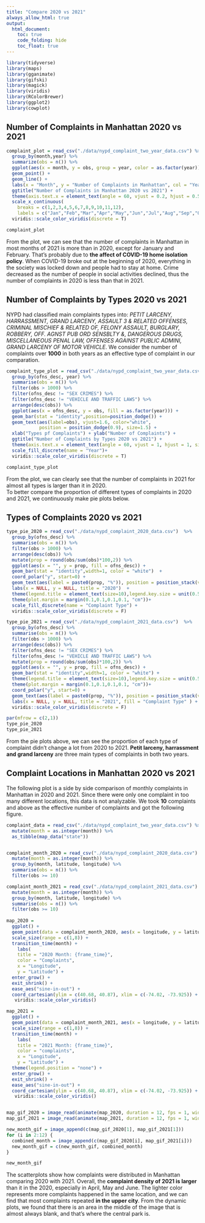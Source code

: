 ```yaml
---
title: "Compare 2020 vs 2021"
always_allow_html: true
output: 
  html_document:
    toc: true
    code_folding: hide
    toc_float: true
---
```


```r
library(tidyverse)
library(maps)
library(gganimate)
library(gifski)
library(magick)
library(viridis)
library(RColorBrewer)
library(ggplot2)
library(cowplot)
```



## Number of Complaints in Manhattan 2020 vs 2021


```r
complaint_plot = read_csv("./data/nypd_complaint_two_year_data.csv") %>% 
  group_by(month,year) %>% 
  summarize(obs = n()) %>% 
  ggplot(aes(x = month, y = obs, group = year, color = as.factor(year))) + 
  geom_point() +
  geom_line() +
  labs(x = "Month", y = "Number of Complaints in Manhattan", col = "Year") +
  ggtitle("Number of Complaints in Manhattan 2020 vs 2021") +
  theme(axis.text.x = element_text(angle = 60, vjust = 0.2, hjust = 0.5)) +
  scale_x_continuous(
    breaks = c(1,2,3,4,5,6,7,8,9,10,11,12), 
    labels = c("Jan","Feb","Mar","Apr","May","Jun","Jul","Aug","Sep","Oct","Nov","Dec")) +
  viridis::scale_color_viridis(discrete = T)

complaint_plot 
```


From the plot, we can see that the number of complaints in Manhattan in most months of 2021 is more than in 2020, except for January and February. That's probably due to **the affect of COVID-19 home isolation policy**. When COVID-19 broke out at the beginning of 2020, everything in the society was locked down and people had to stay at home. 
Crime decreased as the number of people in social activities declined, thus the number of complaints in 2020 is less than that in 2021. 



## Number of Complaints by Types 2020 vs 2021


NYPD had classified main complaints types into: *PETIT LARCENY, HARRASSMENT, GRAND LARCENY, ASSAULT 3 & RELATED OFFENSES, CRIMINAL MISCHIEF & RELATED OF, FELONY ASSAULT, BURGLARY, ROBBERY, OFF. AGNST PUB ORD SENSBLTY &, DANGEROUS DRUGS, MISCELLANEOUS PENAL LAW, OFFENSES AGAINST PUBLIC ADMINI, GRAND LARCENY OF MOTOR VEHICLE*. 
We consider the number of complaints over **1000** in both years as an effective type of complaint in our comparation.

```r
complaint_type_plot = read_csv("./data/nypd_complaint_two_year_data.csv")  %>% 
  group_by(ofns_desc, year) %>% 
  summarise(obs = n()) %>% 
  filter(obs > 1000) %>% 
  filter(ofns_desc != "SEX CRIMES") %>% 
  filter(ofns_desc != "VEHICLE AND TRAFFIC LAWS") %>% 
  arrange(desc(obs)) %>% 
  ggplot(aes(x = ofns_desc, y = obs, fill = as.factor(year))) +
  geom_bar(stat = "identity",position=position_dodge()) +
  geom_text(aes(label=obs), vjust=1.6, color="white",
            position = position_dodge(0.9), size=1.5) +
  xlab("Types pf Complaints") + ylab("Number of Complaints") + 
  ggtitle("Number of Complaints by Types 2020 vs 2021") + 
  theme(axis.text.x = element_text(angle = 60, vjust = 1, hjust = 1, size = 5)) +
  scale_fill_discrete(name = "Year")+
  viridis::scale_color_viridis(discrete = T)

complaint_type_plot

```


From the plot, we can clearly see that the number of complaints in 2021 for almost all types is larger than it in 2020.  
To better compare the proportion of different types of complaints in 2020 and 2021, we continuously make pie plots below. 


## Types of Complaints 2020 vs 2021


```r

type_pie_2020 = read_csv("./data/nypd_complaint_2020_data.csv")  %>% 
  group_by(ofns_desc) %>% 
  summarise(obs = n()) %>% 
  filter(obs > 1000) %>% 
  arrange(desc(obs)) %>% 
  mutate(prop = round(obs/sum(obs)*100,2)) %>% 
  ggplot(aes(x = "", y = prop, fill = ofns_desc)) +
  geom_bar(stat = "identity",width=1, color = "white")  +
  coord_polar("y", start=0) +
  geom_text(aes(label = paste0(prop, "%")), position = position_stack(vjust=0.5), size = 2) +
  labs(x = NULL, y = NULL, title = "2020")  +  
  theme(legend.title = element_text(size=10),legend.key.size = unit(0.5, 'cm'))+
  theme(plot.margin = margin(0.1,0.1,0.1,0.1, "cm"))+
  scale_fill_discrete(name = "Complaint Type") +
  viridis::scale_color_viridis(discrete = F)

type_pie_2021 = read_csv("./data/nypd_complaint_2021_data.csv")  %>% 
  group_by(ofns_desc) %>% 
  summarise(obs = n()) %>% 
  filter(obs > 1000) %>% 
  arrange(desc(obs)) %>% 
  filter(ofns_desc != "SEX CRIMES") %>% 
  filter(ofns_desc != "VEHICLE AND TRAFFIC LAWS") %>% 
  mutate(prop = round(obs/sum(obs)*100,2)) %>% 
  ggplot(aes(x = "", y = prop, fill = ofns_desc)) +
  geom_bar(stat = "identity",width=1, color = "white") +
  theme(legend.title = element_text(size=10),legend.key.size = unit(0.5, 'cm'))+
  theme(plot.margin = margin(0.1,0.1,0.1,0.1, "cm"))+
  coord_polar("y", start=0) +
  geom_text(aes(label = paste0(prop, "%")), position = position_stack(vjust=0.5), size = 2) +
  labs(x = NULL, y = NULL, title = "2021", fill = "Complaint Type" ) +
  viridis::scale_color_viridis(discrete = F)

par(mfrow = c(2,1))
type_pie_2020
type_pie_2021


```

From the pie plots above, we can see the proportion of each type of complaint didn't change a lot from 2020 to 2021. 
**Petit larceny, harrassment and grand larceny** are three main types of complaints in both two years. 




## Complaint Locations in Manhattan 2020 vs 2021  


The following plot is a side by side comparison of monthly complaints in Manhattan in 2020 and 2021. 
Since there were only one complaint in too many different locations, this data is not analyzable. We took **10** complaints and above as the effective number of complaints and got the following figure. 

```r
complaint_data = read_csv("./data/nypd_complaint_two_year_data.csv") %>% 
  mutate(month = as.integer(month)) %>% 
  as_tibble(map_data("state")) 


complaint_month_2020 = read_csv("./data/nypd_complaint_2020_data.csv") %>% 
  mutate(month = as.integer(month)) %>% 
  group_by(month, latitude, longitude) %>% 
  summarise(obs = n()) %>% 
  filter(obs >= 10)

complaint_month_2021 = read_csv("./data/nypd_complaint_2021_data.csv") %>% 
  mutate(month = as.integer(month)) %>% 
  group_by(month, latitude, longitude) %>% 
  summarise(obs = n()) %>% 
  filter(obs >= 10)
  
map_2020 = 
  ggplot() +
  geom_point(data = complaint_month_2020, aes(x = longitude, y = latitude, size = 0.01, color = obs), alpha = 0.5) +
  scale_size(range = c(1,8)) +
  transition_time(month) +
    labs(
    title = "2020 Month: {frame_time}", 
    color = "Complaints",
    x = "Longitude",
    y = "Latitude") +
  enter_grow() +
  exit_shrink() +
  ease_aes("sine-in-out") +
  coord_cartesian(ylim = c(40.68, 40.87), xlim = c(-74.02, -73.925)) +
   viridis::scale_color_viridis()

map_2021 = 
  ggplot() +
  geom_point(data = complaint_month_2021, aes(x = longitude, y = latitude, size = 0.01, color = obs), alpha = 0.5) +
  scale_size(range = c(1,8)) +
  transition_time(month) +
    labs(
    title = "2021 Month: {frame_time}", 
    color = "complaints",
    x = "Longitude",
    y = "Latitude") +
  theme(legend.position = "none") +
  enter_grow() +
  exit_shrink() +
  ease_aes("sine-in-out") +
  coord_cartesian(ylim = c(40.68, 40.87), xlim = c(-74.02, -73.925)) +
   viridis::scale_color_viridis()


map_gif_2020 = image_read(animate(map_2020, duration = 12, fps = 1, width = 400, height = 400))
map_gif_2021 = image_read(animate(map_2021, duration = 12, fps = 1, width = 400, height = 400))

new_month_gif = image_append(c(map_gif_2020[1], map_gif_2021[1]))
for (i in 2:12) {
  combined_month = image_append(c(map_gif_2020[i], map_gif_2021[i]))
  new_month_gif = c(new_month_gif, combined_month)
}

new_month_gif
```

The scatterplots show how complaints were distributed in Manhattan comparing 2020 with 2021. 
Overall, the **complaint density of 2021 is larger** than it in the 2020, especially in April, May and June. 
The lighter color represents more complaints happened in the same location, and we can find that most complaints repeated **in the upper city**. 
From the dynamic plots, we found that there is an area in the middle of the image that is almost always blank, and that's where the central park is.